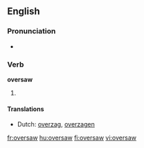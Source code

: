 ==English==

===Pronunciation===
*{{IPA|/'ovəɻsɑʊ/}}

===Verb===
'''oversaw'''

# {{past tense of| to [[oversee]]}}

====Translations====
*Dutch: [[overzag]], [[overzagen]]

[[fr:oversaw]]
[[hu:oversaw]]
[[fi:oversaw]]
[[vi:oversaw]]